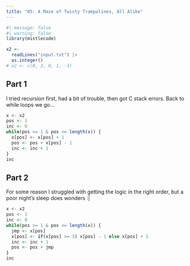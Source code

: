 ```yaml
---
title: "05: A Maze of Twisty Trampolines, All Alike"
---
```


```r
#| message: false
#| warning: false
library(mistlecode)

x2 <- 
  readLines("input.txt") |>
  as.integer()
# x2 <- c(0, 3, 0, 1, -3)
```

## Part 1

I tried recursion first, had a bit of trouble, then got C stack errors. Back to while loops we go...

```r
x <- x2
pos <- 1
inc <- 0
while(pos >= 1 & pos <= length(x)) {
  x[pos] <- x[pos] + 1
  pos <- pos + x[pos] - 1
  inc <- inc + 1
}
inc
```

## Part 2

For some reason I struggled with getting the logic in the right order, but a poor night's sleep does wonders :|

```r
x <- x2
pos <- 1
inc <- 0
while(pos >= 1 & pos <= length(x)) {
  jmp <- x[pos]
  x[pos] <- if(x[pos] >= 3) x[pos] - 1 else x[pos] + 1
  inc <- inc + 1
  pos <- pos + jmp
}
inc
```